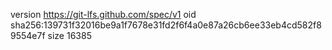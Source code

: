 version https://git-lfs.github.com/spec/v1
oid sha256:139731f32016be9a1f7678e31fd2f6f4a0e87a26cb6ee33eb4cd582f89554e7f
size 16385
